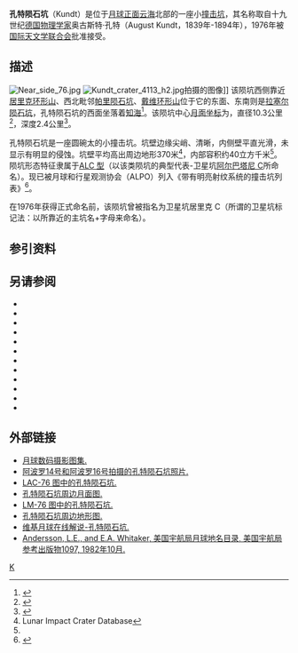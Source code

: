 {{lunar crater data|
 image=Kundt crater AS16-M-2819.jpg|
 caption=[[阿波罗16号|阿波罗16号]]拍摄的图像|
 latitude=11.57|
 N_or_S=S|
 longitude=11.57|
 E_or_W=W|
 diameter=10.3公里|
 depth=2.4公里|
 colong=12|
 eponym=奥古斯特·孔特}}
'''孔特陨石坑'''（Kundt）是位于[[月球正面|月球正面]][[云海|云海]]北部的一座小[[撞击坑|撞击坑]]，其名称取自十九世纪[[德国|德国]][[物理学家|物理学家]]奥古斯特·孔特（August Kundt，1839年-1894年），1976年被[[国际天文学联合会|国际天文学联合会]]批准接受。

==描述==
[[Image:Near_side_76.jpg|thumb]]
[[Image:Kundt_crater_4113_h2.jpg|thumb]]拍摄的图像]]
该陨坑西侧靠近[[居里克环形山|居里克环形山]]、西北毗邻[[帕里陨石坑|帕里陨石坑]]、[[戴维环形山|戴维环形山]]位于它的东面、东南则是[[拉塞尔陨石坑|拉塞尔陨石坑]]，孔特陨石坑的西面坐落着[[知海|知海]]<ref>{{Cite web |url=http://planetarynames.wr.usgs.gov/images/Lunar/lac_76_lo.pdf |title=Crater Kundt on LAC-76 map. |accessdate=2016-10-07 |archive-date=2013-02-20 |archive-url=https://web.archive.org/web/20130220184917/http://planetarynames.wr.usgs.gov/images/Lunar/lac_76_lo.pdf |dead-url=no }}</ref>。该陨坑中心[[月面坐标|月面坐标]]为{{Coord|11.57|S|11.57|W|globe:Moon|nogoogle=1|noosm=1}}，直径10.3公里<ref name="IAU">{{Cite web |url=http://planetarynames.wr.usgs.gov/Feature/3157 |title=Directory of the International Astronomical Union |access-date=2016-10-07 |archive-date=2018-07-05 |archive-url=https://web.archive.org/web/20180705233703/https://planetarynames.wr.usgs.gov/Feature/3157 |dead-url=no }}</ref>，深度2.4公里<ref>{{Cite web |url=http://fisherka.csolutionshosting.net/astronote/plan/craterdepth/html/CraterDepthFeatureNameWestfall.html |title=John E. Westfall's Atlas of the Lunar Terminator, Cambridge Univ. Press (2000) |accessdate=2016-10-07 |archive-date=2014-12-18 |archive-url=https://archive.today/20141218234310/http://fisherka.csolutionshosting.net/astronote/plan/craterdepth/html/CraterDepthFeatureNameWestfall.html |dead-url=yes }}</ref>。

孔特陨石坑是一座圆碗太的小撞击坑。坑壁边缘尖峭、清晰，内侧壁平直光滑，未显示有明显的侵蚀。坑壁平均高出周边地形370米<ref name=LICD>Lunar Impact Crater Database</ref>，内部容积约40立方千米<ref name="LICD"/>。陨坑形态特征隶属于[[月球陨石坑#陨石坑分类|ALC 型]]（以该类陨坑的典型代表-卫星坑[[阿尔巴塔尼环形山|阿尔巴塔尼 C]]所命名）。现已被月球和行星观测协会（ALPO）列入《带有明亮射纹系统的撞击坑列表》<ref name="ALPO">{{Cite web |url=http://www.zone-vx.com/alpo-rays-table.pdf |title=List of craters with bright rays system of lunar and planetary astronomy Association(ALPO) |access-date=2016-10-07 |archive-date=2016-03-04 |archive-url=https://web.archive.org/web/20160304213831/http://www.zone-vx.com/alpo-rays-table.pdf |dead-url=no }}</ref>。

在1976年获得正式命名前，该陨坑曾被指名为卫星坑居里克 C（所谓的卫星坑标记法：以所靠近的主坑名+字母来命名）。

==参引资料==
{{Reflist}}

==另请参阅==
{{refbegin}}
* {{cite book
  | last1 = Andersson
  | first1 = L. E.
  | last2 = Whitaker
  | first2 = E. A.
  | authorlink2 = Ewen Whitaker
  | date = 1982
  | title = [[NASA|NASA]] Catalogue of Lunar Nomenclature
  | publisher = NASA RP-1097
  | ref = harv
  }}
* {{cite web
  | last = Blue
  | first = Jennifer
  | date = July 25, 2007
  | title = Gazetteer of Planetary Nomenclature
  | publisher = [[United_States_Geological_Survey|USGS]]
  | url = http://planetarynames.wr.usgs.gov/
  | accessdate = 2007-08-05
  | ref = harv
  | archive-date = 2013-02-13
  | archive-url = https://www.webcitation.org/6EOCinkK0?url=http://planetarynames.wr.usgs.gov/
  | dead-url = no
  }}
* {{cite book
  | last1 = Bussey
  | first1 = B.
  | authorlink1 = Ben Bussey
  | last2 = Spudis
  | first2 = P.
  | authorlink2 = Paul Spudis
  | date = 2004
  | title = The Clementine Atlas of the Moon
  | publisher = Cambridge University Press
  | location = New York
  | isbn = 978-0-521-81528-4
  | ref = harv
  }}
* {{cite book
  | last1 = Cocks
  | first1 = Elijah E.
  | last2 = Cocks
  | first2 = Josiah C.
  | date = 1995
  | title = Who's Who on the Moon: A Biographical Dictionary of Lunar Nomenclature
  | url = https://archive.org/details/isbn_9780936389271
  | publisher = Tudor Publishers
  | isbn = 978-0-936389-27-1
  | ref = harv
  }}
* {{cite web
  | last = McDowell
  | first = Jonathan
  | date = July 15, 2007
  | url = http://host.planet4589.org/astro/lunar/
  | title = Lunar Nomenclature
  | publisher = Jonathan's Space Report
  | accessdate = 2007-10-24
  | ref = harv
  | archive-date = 2018-12-25
  | archive-url = https://web.archive.org/web/20181225170156/http://host.planet4589.org/astro/lunar/
  | dead-url = no
  }}
* {{cite journal| last1 = Menzel| first1 = D. H.| last2 = Minnaert| first2 = M.| last3 = Levin| first3 = B.| last4 = Dollfus| first4 = A.| last5 = Bell| first5 = B.| title = Report on Lunar Nomenclature by the Working Group of Commission 17 of the IAU| doi = 10.1007/BF00171763| journal = Space Science Reviews| volume = 12| issue = 2| pages = 136–186| date = 1971| bibcode = 1971SSRv...12..136M| ref = harv}}
* {{cite book
  | first = Patrick
  | last = Moore
  | authorlink = Patrick Moore
  | date = 2001
  | title = On the Moon
  | url = https://archive.org/details/patrickmooreonmo00patr
  | publisher = Sterling Publishing Co.
  | isbn = 978-0-304-35469-6
  | ref = harv
  }}
* {{cite book
  | first = Fred W.
  | last = Price
  | date = 1988
  | title = The Moon Observer's Handbook
  | publisher = Cambridge University Press
  | isbn = 978-0-521-33500-3
  | ref = harv
  }}
* {{cite book
  | last = Rükl
  | first = Antonín
  | authorlink = Antonín Rükl
  | date = 1990
  | title = Atlas of the Moon
  | publisher = Kalmbach Books
  | isbn = 978-0-913135-17-4
  | ref = harv
  }}
* {{cite book
  | last = Webb
  | first = Rev. T. W.
  | authorlink = Thomas William Webb
  | date = 1962
  | title = Celestial Objects for Common Telescopes
  | url = https://archive.org/details/celestialobjects00webb
  | edition = 6th revised
  | publisher = Dover
  | isbn = 978-0-486-20917-3
  | ref = harv
  }}
* {{cite book
  | first = Ewen A.
  | last = Whitaker
  | authorlink = Ewen Whitaker
  | date = 1999
  | title = Mapping and Naming the Moon
  | publisher = Cambridge University Press
  | isbn = 978-0-521-62248-6
  | ref = harv
  }}
* {{cite book
  | first = Peter T.
  | last = Wlasuk
  | date = 2000
  | title = Observing the Moon
  | publisher = Springer
  | isbn = 978-1-85233-193-1
  | ref = harv
 }}
{{refend}}

==外部链接==
*[http://www.lpi.usra.edu/resources/lunar_orbiter/bin/srch_nam.shtml?Kundt%7C0 月球数码摄影图集.] {{Wayback|url=http://www.lpi.usra.edu/resources/lunar_orbiter/bin/srch_nam.shtml?Kundt%7C0 |date=20201127013051 }}
*[http://www.lpi.usra.edu/resources/apollo/search/feature/?feature=Guericke%20C 阿波罗14号和阿波罗16号拍摄的孔特陨石坑照片.] {{Wayback|url=http://www.lpi.usra.edu/resources/apollo/search/feature/?feature=Guericke%20C |date=20201127015844 }}
*[http://www.lpi.usra.edu/resources/mapcatalog/LAC/lac76/ LAC-76 图中的孔特陨石坑.]{{Wayback|url=http://www.lpi.usra.edu/resources/mapcatalog/LAC/lac76/ |date=20160304093454 }}
*[http://www.lpi.usra.edu/resources/mapcatalog/usgs/I458/ 孔特陨石坑周边月面图.] {{Wayback|url=http://www.lpi.usra.edu/resources/mapcatalog/usgs/I458/ |date=20160304084500 }}
*[http://www.lpi.usra.edu/resources/mapcatalog/LM/lm76/ LM-76 图中的孔特陨石坑.]{{Wayback|url=http://www.lpi.usra.edu/resources/mapcatalog/LM/lm76/ |date=20160304073906 }}
*[http://www.lpi.usra.edu/resources/mapcatalog/LTO/lto76c2_1/ 孔特陨石坑周边地形图.] {{Wayback|url=http://www.lpi.usra.edu/resources/mapcatalog/LTO/lto76c2_1/ |date=20160304091254 }}
*[http://the-moon.wikispaces.com/Kundt 维基月球在线解说-孔特陨石坑.] {{Wayback|url=http://the-moon.wikispaces.com/Kundt |date=20180531115719 }}
*[http://planet4589.org/astro/lunar/RP-1097.pdf Andersson, L.E., and E.A. Whitaker, 美国宇航局月球地名目录, 美国宇航局参考出版物1097, 1982年10月.]{{Wayback|url=http://planet4589.org/astro/lunar/RP-1097.pdf |date=20141006125838 }}

[[Category:月球环形山|K]]